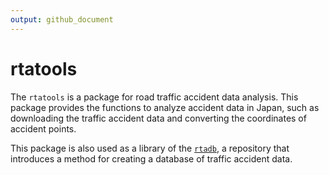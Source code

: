 ```yaml
---
output: github_document
---
```


<!-- README.md is generated from README.Rmd. Please edit that file -->

# rtatools

The `rtatools` is a package for road traffic accident data analysis. 
This package provides the functions to analyze accident data in Japan, 
such as downloading the traffic accident data 
and converting the coordinates of accident points.

This package is also used as a library of the [`rtadb`](https://github.com/NONONOexe/rtadb), a repository that introduces a method for creating a database of traffic accident data.
